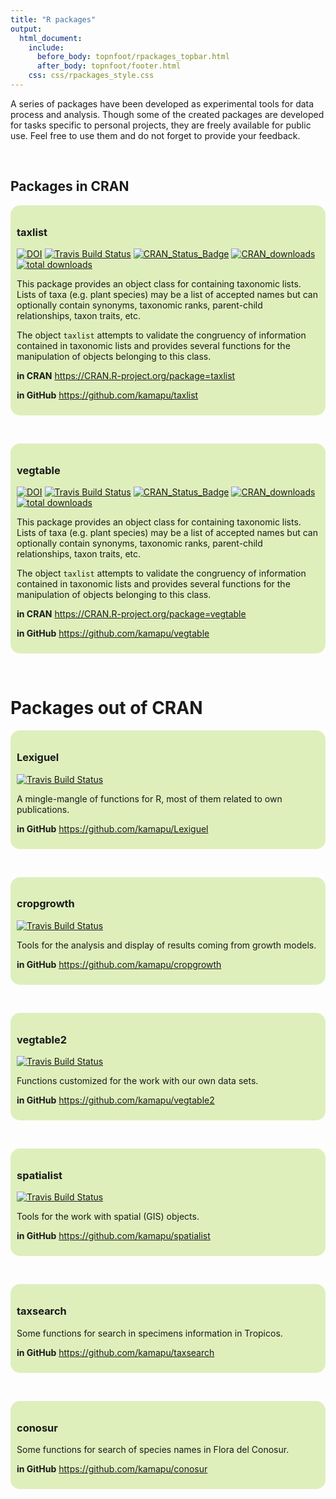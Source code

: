 ---
title: "R packages"
output:
  html_document:
    include:
      before_body: topnfoot/rpackages_topbar.html
      after_body: topnfoot/footer.html
    css: css/rpackages_style.css
---

A series of packages have been developed as experimental tools for data process
and analysis.
Though some of the created packages are developed for tasks specific to
personal projects, they are freely available for public use.
Feel free to use them and do not forget to provide your feedback.

<br/>

## Packages in CRAN


<div style="background-color: #deefbc; text-align: left; padding: 10px;
border-radius: 15px">

### taxlist

[![DOI](https://zenodo.org/badge/54913161.svg)](https://zenodo.org/badge/latestdoi/54913161)
[![Travis Build Status](https://travis-ci.org/kamapu/taxlist.svg?branch=master)](https://travis-ci.org/kamapu/taxlist)
[![CRAN_Status_Badge](http://www.r-pkg.org/badges/version/taxlist)](https://cran.r-project.org/package=taxlist)
[![CRAN_downloads](http://cranlogs.r-pkg.org/badges/taxlist)](https://cran.r-project.org/package=taxlist)
[![total downloads](http://cranlogs.r-pkg.org/badges/grand-total/taxlist)](https://cran.r-project.org/package=taxlist)


This package provides an object class for containing taxonomic lists.
Lists of taxa (e.g. plant species) may be a list of accepted names but can
optionally contain synonyms, taxonomic ranks, parent-child relationships, taxon
traits, etc.

The object `taxlist` attempts to validate the congruency of information
contained in taxonomic lists and provides several functions for the
manipulation of objects belonging to this class.

**in CRAN**
[https://CRAN.R-project.org/package=taxlist](https://CRAN.R-project.org/package=taxlist)

**in GitHub**
[https://github.com/kamapu/taxlist](https://github.com/kamapu/taxlist)

</div>

<br/>


<div style="background-color: #deefbc; text-align: left; padding: 10px;
border-radius: 15px">

### vegtable

[![DOI](https://zenodo.org/badge/55006983.svg)](https://zenodo.org/badge/latestdoi/55006983)
[![Travis Build Status](https://travis-ci.org/kamapu/vegtable.svg?branch=master)](https://travis-ci.org/kamapu/vegtable)
[![CRAN_Status_Badge](http://www.r-pkg.org/badges/version/vegtable)](https://cran.r-project.org/package=vegtable)
[![CRAN_downloads](http://cranlogs.r-pkg.org/badges/vegtable)](https://cran.r-project.org/package=vegtable)
[![total downloads](http://cranlogs.r-pkg.org/badges/grand-total/vegtable)](https://cran.r-project.org/package=vegtable)


This package provides an object class for containing taxonomic lists. Lists of
taxa (e.g. plant species) may be a list of accepted names but can optionally
contain synonyms, taxonomic ranks, parent-child relationships, taxon traits,
etc.

The object `taxlist` attempts to validate the congruency of information
contained in taxonomic lists and provides several functions for the manipulation
of objects belonging to this class.

**in CRAN**
[https://CRAN.R-project.org/package=vegtable](https://CRAN.R-project.org/package=vegtable)

**in GitHub**
[https://github.com/kamapu/vegtable](https://github.com/kamapu/vegtable)

</div>

<br/>


# Packages out of CRAN

<!-- Lexiguel ++++++++++++++++++++++++++++++++++++++++++++++++++++++++++++++ -->
<div style="background-color: #deefbc; text-align: left; padding: 10px;
border-radius: 15px">

### Lexiguel

[![Travis Build Status](https://travis-ci.org/kamapu/Lexiguel.svg?branch=master)](https://travis-ci.org/kamapu/Lexiguel)

A mingle-mangle of functions for R, most of them related to own publications.

**in GitHub**
[https://github.com/kamapu/Lexiguel](https://github.com/kamapu/Lexiguel)

</div>

<br/>

<!-- cropgrowth ++++++++++++++++++++++++++++++++++++++++++++++++++++++++++++ -->
<div style="background-color: #deefbc; text-align: left; padding: 10px;
border-radius: 15px">

### cropgrowth

[![Travis Build Status](https://travis-ci.org/kamapu/cropgrowth.svg?branch=master)](https://travis-ci.org/kamapu/cropgrowth)

Tools for the analysis and display of results coming from growth models.

**in GitHub**
[https://github.com/kamapu/cropgrowth](https://github.com/kamapu/cropgrowth)

</div>

<br/>

<!-- vegtable2 +++++++++++++++++++++++++++++++++++++++++++++++++++++++++++++ -->
<div style="background-color: #deefbc; text-align: left; padding: 10px;
border-radius: 15px">

### vegtable2

[![Travis Build Status](https://travis-ci.org/kamapu/vegtable2.svg?branch=master)](https://travis-ci.org/kamapu/vegtable2)

Functions customized for the work with our own data sets.

**in GitHub**
[https://github.com/kamapu/vegtable2](https://github.com/kamapu/vegtable2)

</div>

<br/>

<!-- spatialist ++++++++++++++++++++++++++++++++++++++++++++++++++++++++++++ -->
<div style="background-color: #deefbc; text-align: left; padding: 10px;
border-radius: 15px">

### spatialist

[![Travis Build Status](https://travis-ci.org/kamapu/spatialist.svg?branch=master)](https://travis-ci.org/kamapu/spatialist)

Tools for the work with spatial (GIS) objects.

**in GitHub**
[https://github.com/kamapu/spatialist](https://github.com/kamapu/spatialist)

</div>

<br/>

<!-- taxsearch +++++++++++++++++++++++++++++++++++++++++++++++++++++++++++++ -->
<div style="background-color: #deefbc; text-align: left; padding: 10px;
border-radius: 15px">

### taxsearch

Some functions for search in specimens information in Tropicos.

**in GitHub**
[https://github.com/kamapu/taxsearch](https://github.com/kamapu/taxsearch)

</div>

<br/>

<!-- conosur +++++++++++++++++++++++++++++++++++++++++++++++++++++++++++++++ -->
<div style="background-color: #deefbc; text-align: left; padding: 10px;
border-radius: 15px">

### conosur

Some functions for search of species names in Flora del Conosur.

**in GitHub**
[https://github.com/kamapu/conosur](https://github.com/kamapu/conosur)

</div>
